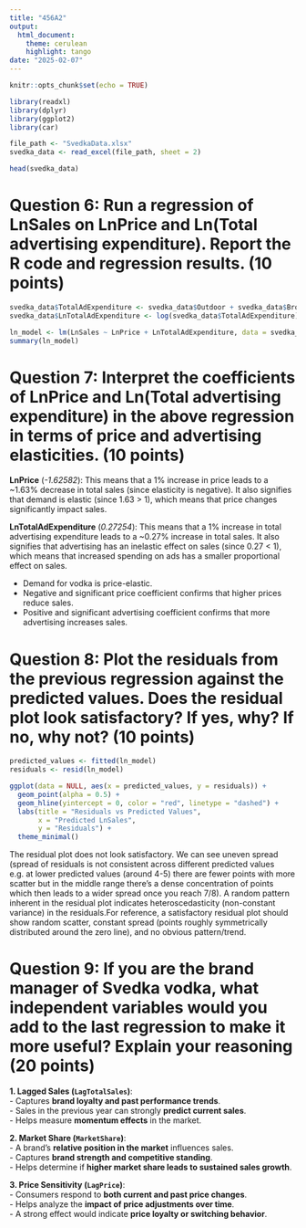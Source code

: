 ```yaml
---
title: "456A2"
output:
  html_document:
    theme: cerulean
    highlight: tango
date: "2025-02-07"
---
```


```r
knitr::opts_chunk$set(echo = TRUE)
```


```r
library(readxl)
library(dplyr)
library(ggplot2)
library(car)

file_path <- "SvedkaData.xlsx" 
svedka_data <- read_excel(file_path, sheet = 2)

head(svedka_data)
```

# Question 6: Run a regression of LnSales on LnPrice and Ln(Total advertising expenditure). Report the R code and regression results. (10 points)

```r

svedka_data$TotalAdExpenditure <- svedka_data$Outdoor + svedka_data$Broad + svedka_data$Print
svedka_data$LnTotalAdExpenditure <- log(svedka_data$TotalAdExpenditure)

ln_model <- lm(LnSales ~ LnPrice + LnTotalAdExpenditure, data = svedka_data)
summary(ln_model)

```

# Question 7: Interpret the coefficients of LnPrice and Ln(Total advertising expenditure) in the above regression in terms of price and advertising elasticities. (10 points)


**LnPrice** (*-1.62582*): This means that a 1% increase in price leads to a ~1.63% decrease in total sales (since elasticity is negative). It also signifies that demand is elastic (since 1.63 > 1), which means that price changes significantly impact sales.

**LnTotalAdExpenditure** (*0.27254*): This means that a 1% increase in total advertising expenditure leads to a ~0.27% increase in total sales. It also signifies that advertising has an inelastic effect on sales (since 0.27 < 1), which means that increased spending on ads has a smaller proportional effect on sales.

* Demand for vodka is price-elastic.
* Negative and significant price coefficient confirms that higher prices reduce sales.
* Positive and significant advertising coefficient confirms that more advertising increases sales.


# Question 8: Plot the residuals from the previous regression against the predicted values. Does the residual plot look satisfactory? If yes, why? If no, why not? (10 points)


```r

predicted_values <- fitted(ln_model)
residuals <- resid(ln_model)

ggplot(data = NULL, aes(x = predicted_values, y = residuals)) +
  geom_point(alpha = 0.5) +
  geom_hline(yintercept = 0, color = "red", linetype = "dashed") +
  labs(title = "Residuals vs Predicted Values",
       x = "Predicted LnSales",
       y = "Residuals") +
  theme_minimal()


```


The residual plot does not look satisfactory. We can see uneven spread (spread of residuals is not consistent across different predicted values e.g. at lower predicted values (around 4-5) there are fewer points with more scatter but in the middle range there's a dense concentration of points which then leads to a wider spread once you reach 7/8). A random pattern inherent in the residual plot indicates heteroscedasticity (non-constant variance) in the residuals.For reference, a satisfactory residual plot should show random scatter, constant spread (points roughly symmetrically distributed around the zero line), and no obvious pattern/trend.

# Question 9: If you are the brand manager of Svedka vodka, what independent variables would you add to the last regression to make it more useful? Explain your reasoning (20 points)


**1. Lagged Sales (`LagTotalSales`)**:  
   - Captures **brand loyalty and past performance trends**.  
   - Sales in the previous year can strongly **predict current sales**.  
   - Helps measure **momentum effects** in the market.

**2. Market Share (`MarketShare`)**:  
   - A brand’s **relative position in the market** influences sales.  
   - Captures **brand strength and competitive standing**.  
   - Helps determine if **higher market share leads to sustained sales growth**.
   
   
**3. Price Sensitivity (`LagPrice`)**:  
   - Consumers respond to **both current and past price changes**.  
   - Helps analyze the **impact of price adjustments over time**.  
   - A strong effect would indicate **price loyalty or switching behavior**.







